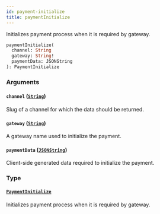```yaml
---
id: payment-initialize
title: paymentInitialize
---
```



Initializes payment process when it is required by gateway.

```graphql
paymentInitialize(
  channel: String
  gateway: String!
  paymentData: JSONString
): PaymentInitialize
```


### Arguments

#### `channel` ([`String`](../../../developer/api-reference/scalars/string))

Slug of a channel for which the data should be returned.


#### `gateway` ([`String`](../../../developer/api-reference/scalars/string))

A gateway name used to initialize the payment.


#### `paymentData` ([`JSONString`](../../../developer/api-reference/scalars/jsonstring))

Client-side generated data required to initialize the payment.


### Type

#### [`PaymentInitialize`](../../../developer/api-reference/objects/payment-initialize) 

Initializes payment process when it is required by gateway.




